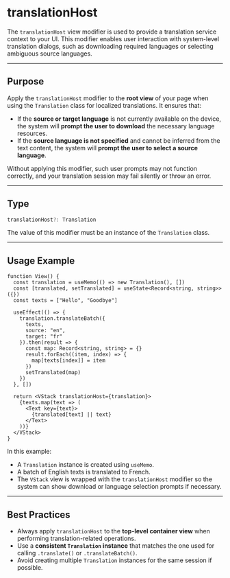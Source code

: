# translationHost 

The `translationHost` view modifier is used to provide a translation service context to your UI. This modifier enables user interaction with system-level translation dialogs, such as downloading required languages or selecting ambiguous source languages.

---

## Purpose

Apply the `translationHost` modifier to the **root view** of your page when using the `Translation` class for localized translations. It ensures that:

* If the **source or target language** is not currently available on the device, the system will **prompt the user to download** the necessary language resources.
* If the **source language is not specified** and cannot be inferred from the text content, the system will **prompt the user to select a source language**.

Without applying this modifier, such user prompts may not function correctly, and your translation session may fail silently or throw an error.

---

## Type

```ts
translationHost?: Translation
```

The value of this modifier must be an instance of the `Translation` class.

---

## Usage Example

```tsx
function View() {
  const translation = useMemo(() => new Translation(), [])
  const [translated, setTranslated] = useState<Record<string, string>>({})
  const texts = ["Hello", "Goodbye"]
  
  useEffect(() => {
    translation.translateBatch({
      texts,
      source: "en",
      target: "fr"
    }).then(result => {
      const map: Record<string, string> = {}
      result.forEach((item, index) => {
        map[texts[index]] = item
      })
      setTranslated(map)
    })
  }, [])

  return <VStack translationHost={translation}>
    {texts.map(text => (
      <Text key={text}>
        {translated[text] || text}
      </Text>
    ))}
  </VStack>
}
```

In this example:

* A `Translation` instance is created using `useMemo`.
* A batch of English texts is translated to French.
* The `VStack` view is wrapped with the `translationHost` modifier so the system can show download or language selection prompts if necessary.

---

## Best Practices

* Always apply `translationHost` to the **top-level container view** when performing translation-related operations.
* Use a **consistent `Translation` instance** that matches the one used for calling `.translate()` or `.translateBatch()`.
* Avoid creating multiple `Translation` instances for the same session if possible.

